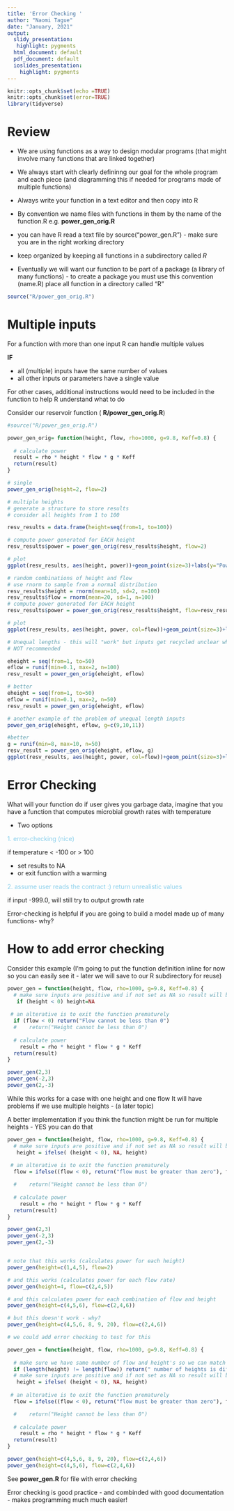 ```yaml
---
title: 'Error Checking '
author: "Naomi Tague"
date: "January, 2021"
output:
  slidy_presentation:
   highlight: pygments
  html_document: default
  pdf_document: default
  ioslides_presentation:
    highlight: pygments
---
```


```r
knitr::opts_chunk$set(echo =TRUE)
knitr::opts_chunk$set(error=TRUE)
library(tidyverse)
```



# Review

* We are using functions as a way to design modular programs (that might involve many functions that are linked together)

* We always start with clearly defininng our goal for the whole program and each piece (and diagramming this if needed for programs made of multiple functions)

* Always write your function in a text editor and then copy into R

* By convention we name files with functions in them by the name of the function.R
e.g. **power_gen_orig.R**

* you can have R read a text file by source(“power_gen.R”) - make sure you are in the right working directory

* keep organized by keeping all functions in a subdirectory called *R*

*  Eventually we will want our function to be part of a package (a library of many functions) - to create a package you must use this convention (name.R) place all function in a directory called “R”




```r

source("R/power_gen_orig.R")
```


# Multiple inputs 

For a function with more than one input  R can handle multiple values


**IF** 

* all (multiple) inputs have the same number of values 
* all other inputs or parameters have a single value


For other cases, additional instructions would need to be included in the function to help R understand what to do


Consider our reservoir function  ( **R/power_gen_orig.R**)

```r

#source("R/power_gen_orig.R")

power_gen_orig= function(height, flow, rho=1000, g=9.8, Keff=0.8) {
  
  # calculate power
  result = rho * height * flow * g * Keff
  return(result)
}

# single
power_gen_orig(height=2, flow=2)

# multiple heights
# generate a structure to store results
# consider all heights from 1 to 100

resv_results = data.frame(height=seq(from=1, to=100))

# compute power generated for EACH height
resv_results$power = power_gen_orig(resv_results$height, flow=2)

# plot
ggplot(resv_results, aes(height, power))+geom_point(size=3)+labs(y="Power (KW)", x="Height (m)")

# random combinations of height and flow
# use rnorm to sample from a normal distribution
resv_results$height = rnorm(mean=10, sd=2, n=100)
resv_results$flow = rnorm(mean=20, sd=1, n=100)
# compute power generated for EACH height
resv_results$power = power_gen_orig(resv_results$height, flow=resv_results$flow)

# plot
ggplot(resv_results, aes(height, power, col=flow))+geom_point(size=3)+labs(y="Power (KW)", x="Height (m)")

# Unequal lengths - this will "work" but inputs get recycled unclear what is happening
# NOT recommended

eheight = seq(from=1, to=50)
eflow = runif(min=0.1, max=2, n=100)
resv_result = power_gen_orig(eheight, eflow)

# better
eheight = seq(from=1, to=50)
eflow = runif(min=0.1, max=2, n=50)
resv_result = power_gen_orig(eheight, eflow)

# another example of the problem of unequal length inputs
power_gen_orig(eheight, eflow, g=c(9,10,11))

#better
g = runif(min=8, max=10, n=50)
resv_result = power_gen_orig(eheight, eflow, g)
ggplot(resv_results, aes(height, power, col=flow))+geom_point(size=3)+labs(y="Power (KW)", x="Height (m)")


```

# Error Checking

What will your function do if user gives you garbage data, imagine that you have a function that computes microbial growth rates with temperature

* Two options

<span style="color:skyblue">
1. error-checking (nice)
</span>

 if temperature < -100 or > 100
 
*  set results to NA
*  or exit function with a warming
 
<span style="color:skyblue"> 
2. assume user reads the contract :) return unrealistic values
</span>

if input -999.0, will still try to output growth rate
 
 
 Error-checking is helpful if you are going to build a model made up of many functions- why?
 

# How to add error checking

Consider this example (I'm going to put the function definition inline for now so you can easily see it - later we will save to our R subdirectory for reuse)

```r

power_gen = function(height, flow, rho=1000, g=9.8, Keff=0.8) {
  # make sure inputs are positive and if not set as NA so result will be NA
   if (height < 0) height=NA
  
 # an alterative is to exit the function prematurely 
  if (flow < 0) return("Flow cannot be less than 0")
  #    return("Height cannot be less than 0")
      
  # calculate power
    result = rho * height * flow * g * Keff
  return(result)
}

power_gen(2,3)
power_gen(-2,3)
power_gen(2,-3)
```


While this works for a case with one height and one flow
It will have problems if we use multiple heights - (a later topic)

A better implementation if you think the function might be run for multiple heights - YES you can do that

```r

power_gen = function(height, flow, rho=1000, g=9.8, Keff=0.8) {
  # make sure inputs are positive and if not set as NA so result will be NA
   height = ifelse( (height < 0), NA, height)
  
 # an alterative is to exit the function prematurely 
  flow = ifelse((flow < 0), return("flow must be greater than zero"), flow)

  #    return("Height cannot be less than 0")
      
  # calculate power
    result = rho * height * flow * g * Keff
  return(result)
}

power_gen(2,3)
power_gen(-2,3)
power_gen(2,-3)


# note that this works (calculates power for each height)
power_gen(height=c(1,4,5), flow=2)

# and this works (calculates power for each flow rate)
power_gen(height=4, flow=c(2,4,5))

# and this calculates power for each combination of flow and height
power_gen(height=c(4,5,6), flow=c(2,4,6))

# but this doesn't work - why?
power_gen(height=c(4,5,6, 8, 9, 20), flow=c(2,4,6))

# we could add error checking to test for this

power_gen = function(height, flow, rho=1000, g=9.8, Keff=0.8) {
  
  # make sure we have same number of flow and height's so we can match them
  if (length(height) != length(flow)) return(" number of heights is different from number of flows")
  # make sure inputs are positive and if not set as NA so result will be NA
   height = ifelse( (height < 0), NA, height)
  
 # an alterative is to exit the function prematurely 
  flow = ifelse((flow < 0), return("flow must be greater than zero"), flow)

  #    return("Height cannot be less than 0")
      
  # calculate power
    result = rho * height * flow * g * Keff
  return(result)
}

power_gen(height=c(4,5,6, 8, 9, 20), flow=c(2,4,6))
power_gen(height=c(4,5,6), flow=c(2,4,6))
```

See **power_gen.R** for file with error checking

Error checking is good practice - and combinded with good documentation - makes programming much much easier!




